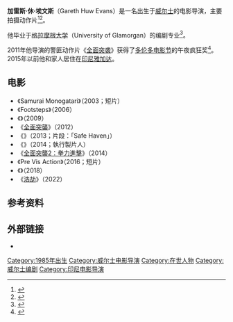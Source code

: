 {{noteTA
|T=zh-hans:加雷斯·埃文斯;zh-hk:加雷斯·埃文斯;zh-tw:蓋瑞斯·艾文斯;
|G1=Show
|G2=Movie
|G3=TV
|1=zh-hans:加雷斯;zh-hk:加雷斯;zh-tw:蓋瑞斯;
|2=zh-hans:埃文斯;zh-hk:埃文斯;zh-tw:艾文斯;
}}
{{Infobox person
| name = 加雷斯·埃文斯
| image = [[File:Gareth_Evans_2012_(cropped).jpg|220px]]
| caption = 
| imagesize = 
| birth_date = 1980年
| birth_place = [[威尔士|威尔士]]{{link-en|希爾文|Hirwaun}}
| death_date = 
| death_place =
| birthname = Gareth Huw Evans
| Also Known as = 
| occupation = 电影导演
| years_active = 2003–现在
}}
'''加雷斯·休·埃文斯'''（Gareth Huw Evans）是一名出生于[[威尔士|威尔士]]的电影导演，主要拍摄动作片<ref>{{cite news|title= GARETH EVANS AND IKO UWAIS TALK MERANTAU|work= [[Twitch_Film|Twitch Film]]|date= |url= http://twitchfilm.com/interviews/2009/02/gareth-evans-and-iko-uwais-talk-merantau.php|accessdate= 2011-09-22|deadurl= yes|archiveurl= https://web.archive.org/web/20120309052649/http://twitchfilm.com/interviews/2009/02/gareth-evans-and-iko-uwais-talk-merantau.php|archivedate= 2012-03-09}}</ref><ref>{{cite news|title= Gareth Evans – The Raid Interview at TIFF 2011|work= Tribute.ca|date= |url= http://www.tribute.ca/tiff/index.php/2011/09/08/gareth-evans-the-raid-interview-at-tiff-2011/|accessdate= 2011-10-01|archive-date= 2021-09-05|archive-url= https://web.archive.org/web/20210905105501/https://www.tribute.ca/tiff/index.php/2011/09/08/gareth-evans-the-raid-interview-at-tiff-2011/}}</ref>。

他毕业于[[格拉摩根大学|格拉摩根大学]]（University of Glamorgan）的编剧专业<ref>{{cite news|title= From the valleys of Wales to the hills of Hollywood: Fledgling director Gareth Evans' meteoric rise to fame as critics praise 'The Raid'|work= [[Daily_Mail|Daily Mail]]|date= |url= http://www.dailymail.co.uk/news/article-2105397/From-valleys-Wales-hills-Hollywood-Fledgling-director-Gareth-Evans-meteoric-rise-fame-critics-praise-The-Raid.html#ixzz1nEfw6GtS|accessdate= 2012-02-23|archive-date= 2012-02-24|archive-url= https://web.archive.org/web/20120224073053/http://www.dailymail.co.uk/news/article-2105397/From-valleys-Wales-hills-Hollywood-Fledgling-director-Gareth-Evans-meteoric-rise-fame-critics-praise-The-Raid.html#ixzz1nEfw6GtS|dead-url= no}}</ref>。

2011年他导演的警匪动作片《[[全面突袭|全面突袭]]》获得了[[多伦多电影节|多伦多电影节]]的午夜疯狂奖<ref>{{cite web |url=http://www.deadline.com/tag/gareth-evans/ |title=Sony Pictures Classics Releasing 'The Raid' |date=November 29, 2011 |access-date=2012-03-26 |archive-date=2022-01-10 |archive-url=https://web.archive.org/web/20220110214418/https://deadline.com/tag/gareth-evans/ }}</ref>。2015年以前他和家人居住在[[印尼|印尼]][[雅加达|雅加达]]。

== 电影 ==
* 《Samurai Monogatari》（2003；短片）
* 《Footsteps》（2006）
* 《{{le|街頭拳霸|Merantau}}》（2009）
* 《[[突袭_(电影)|全面突襲]]》（2012）
* 《{{le|索命影帶2|V/H/S/2}}》（2013；片段：「Safe Haven」）
* 《{{le|虐殺人魔|Killers (2014 film)}}》（2014；執行製片人）
* 《[[突袭2：暴徒|全面突襲2：拳力進擊]]》（2014）
* 《Pre Vis Action》（2016；短片）
* 《{{le|使徒 (電影)|Apostle (film)|使徒}}》（2018）
* 《[[浩劫_(電影)|浩劫]]》（2022）

== 参考资料 ==
{{Reflist}}

==外部链接==
*{{IMDb name|id=2153088|name=Gareth Evans}}

{{Gareth Evans}}
{{DEFAULTSORT:Evans, Gareth}}
[[Category:1985年出生|Category:1985年出生]]
[[Category:威尔士电影导演|Category:威尔士电影导演]]
[[Category:在世人物|Category:在世人物]]
[[Category:威尔士编剧|Category:威尔士编剧]]
[[Category:印尼电影导演|Category:印尼电影导演]]